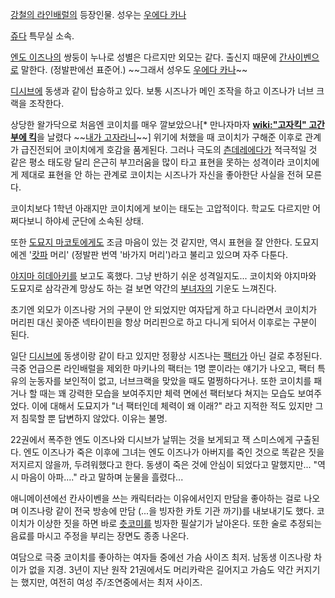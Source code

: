 [[강철의 라인배럴]]의 등장인물. 성우는 [[우에다 카나]]

[[쥬다]] 특무실 소속.

[[엔도 이즈나]]의 쌍둥이 누나로 성별은 다르지만 외모는 같다. 출신지 때문에 [[간사이벤]]으로 말한다. (정발판에선 표준어.) ~~그래서 성우도 [[우에다 카나]]~~

[[디시브]]에 동생과 같이 탑승하고 있다. 보통 시즈나가 메인 조작을 하고 이즈나가 너브 크랙을 조작한다.

상당한 왈가닥으로 처음엔 코이치를 매우 깔보았으나[* 만나자마자 '''[[wiki:"고자킥" 고간부에 킥]]'''을 날렸다 ~~[[내가 고자라니]]~~] 위기에 처했을 때 코이치가 구해준 이후로 관계가 급진전되어 코이치에게 호감을 품게된다. 그러나 극도의 [[츤데레]]에다가 적극적일 것 같은 평소 태도랑 달리 은근히 부끄러움을 많이 타고 표현을 못하는 성격이라 코이치에게 제대로 표현을 안 하는 관계로 코이치는 시즈나가 자신을 좋아한단 사실을 전혀 모른다.

코이치보다 1학년 아래지만 코이치에게 보이는 태도는 고압적이다. 학교도 다르지만 어쩌다보니 하야세 군단에 소속된 상태.

또한 [[도묘지 마코토]]에게도 조금 마음이 있는 것 같지만, 역시 표현을 잘 안한다. 도묘지에겐 '[[캇파]] 머리' (정발판 번역 '바가지 머리')라고 불리고 있으며 자주 다툰다.

[[야지마 히데아키]]를 보고도 혹했다. 그냥 반하기 쉬운 성격일지도... 코이치와 야지마와 도묘지로 삼각관계 망상도 하는 걸 보면 약간의 [[부녀자]]의 기운도 느껴진다.

초기엔 외모가 이즈나랑 거의 구분이 안 되었지만 여자답게 하고 다니라면서 코이치가 머리핀 대신 꽂아준 넥타이핀을 항상 머리핀으로 하고 다니게 되어서 이후로는 구분이 된다.

일단 [[디시브]]에 동생이랑 같이 타고 있지만 정황상 시즈나는 [[팩터]]가 아닌 걸로 추정된다. 극중 언급으론 라인배럴을 제외한 마키나의 팩터는 1명 뿐이라는 얘기가 나오고, 팩터 특유의 눈동자를 보인적이 없고, 너브크랙을 맞았을 때도 멀쩡하다거나. 또한 코이치를 패거나 할 때는 꽤 강력한 모습을 보여주지만 체력 면에선 팩터보다 쳐지는 모습도 보여주었다. 이에 대해서 도묘지가 "너 팩터인데 체력이 왜 이래?" 라고 지적한 적도 있지만 그저 침묵할 뿐 답변하지 않았다. 이유는 불명.

22권에서 폭주한 엔도 이즈나와 디시브가 날뛰는 것을 보게되고 잭 스미스에게 구출된다. 엔도 이즈나가 죽은 이후에 그녀는 엔도 이즈나가 아버지를 죽인 것으로 똑같은 짓을 저지르지 않을까, 두려워했다고 한다.
동생이 죽은 것에 안심이 되었다고 말했지만... "역시 마음이 아파...." 라고 말하며 눈물을 흘렸다...

애니메이션에선 칸사이벤을 쓰는 캐릭터라는 이유에서인지 만담을 좋아하는 걸로 나오며 이즈나랑 같이 전국 방송에 만담 (...을 빙자한 카토 기관 까기)를 내보내기도 했다. 코이치가 이상한 짓을 하면 바로 [[츳코미]]를 빙자한 필살기가 날아온다. 또한 술로 추정되는 음료를 마시고 주정을 부리는 장면도 종종 나온다.

여담으로 극중 코이치를 좋아하는 여자들 중에선 가슴 사이즈 최저. 남동생 이즈나랑 차이가 없을 지경. 3년이 지난 원작 21권에서도 머리카락은 길어지고 가슴도 약간 커지기는 했지만, 여전히 여성 주/조연중에서는 최저 사이즈.
